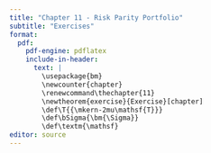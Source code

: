 ```yaml
---
title: "Chapter 11 - Risk Parity Portfolio"
subtitle: "Exercises"
format:
  pdf:
    pdf-engine: pdflatex
    include-in-header:
      text: |
        \usepackage{bm}
        \newcounter{chapter}
        \renewcommand\thechapter{11}
        \newtheorem{exercise}{Exercise}[chapter]
        \def\T{{\mkern-2mu\mathsf{T}}}
        \def\bSigma{\bm{\Sigma}}
        \def\textm{\mathsf}
editor: source
---
```



\begin{exercise}
Show why $\bSigma\bm{x} = \bm{b}/\bm{x}$ can be equivalently solved as $\bm{C}\bm{x} = \bm{b}/\bm{x}$, where $\bm{C}$ is the correlation matrix defined as $\bm{C} = \bm{D}^{-1/2}\bSigma\bm{D}^{-1/2}$ with $\bm{D}$ a diagonal matrix containing $\textm{diag}(\bSigma)$ along the main diagonal. Would it be possible to use instead $\bm{C} = \bm{M}^{-1/2}\bSigma\bm{M}^{-1/2}$, where $\bm{M}$ is not necessaryly a diagonal matrix?
\end{exercise}


\begin{exercise}
If the covariance matrix is diagonal $\bSigma = \bm{D}$, then the system of nonlinear equations $\bSigma\bm{x} = \bm{b}/\bm{x}$ has the closed-form solution $\bm{x} = \sqrt{\bm{b}/\textm{diag}(\bm{D})}$. Explore whether a closed-form solution can be obtained for the rank-one plus diagonal case $\bSigma = \bm{u}\bm{u}^\T + \bm{D}$.
\end{exercise}


\begin{exercise}
The solution to the formulation
$$
  \begin{array}{ll}
  \underset{\bm{x}\ge\bm{0}}{\textm{maximize}} & \bm{b}^\T\log(\bm{x})\\
  \textm{subject to} & \sqrt{\bm{x}^\T\bSigma\bm{x}} \le \sigma_0
  \end{array}
$$
is $$\lambda\bSigma\bm{x} = \bm{b}/\bm{x} \times \sqrt{\bm{x}^\T\bSigma\bm{x}}.$$ Can you solve for $\lambda$ and rewrite the solution in a more compact way without $\lambda$?
\end{exercise}


\begin{exercise}
Newton's method requires computing the direction $\bm{d} = \mathsf{H}^{-1}\nabla f$ or, equivalently, solving the system of linear equations $\mathsf{H}\bm{d} = \nabla f$ for $\bm{d}$. Explore whether a more efficient solution is possible exploiting the structure of the gradient and Hessian:
$$
\begin{aligned}
\nabla f   &= \bSigma\bm{x} - \bm{b}/\bm{x}\\
\mathsf{H} &= \bSigma + \textm{Diag}(\bm{b}/\bm{x}^2).
\end{aligned}
$$
\end{exercise}


\begin{exercise}
The MM algorithm requires the computation of the largest eigenvalue $\lambda_\textm{max}$ of matrix $\bSigma$, which can be obtained from the eigenvalue decomposition of the matrix. A more efficient alternative is the \textit{power iteration method}. Program both methods and compare the computational complexity.
\end{exercise}


\begin{exercise}
Consider the vanilla convex formulation
$$
  \begin{array}{ll}
  \underset{\bm{x}\ge\bm{0}}{\textm{minimize}} & \frac{1}{2}\bm{x}^\T\bSigma\bm{x} - \bm{b}^\T\log(\bm{x}).
  \end{array}
$$
Implement the cyclical coordinate descent method and the parallel SCA method in a high-level programming language (e.g., R, Python, Julia, or Matlab) and compare the converge vs CPU time for these two methods. Then, re-implement these two methods in a low-level programming language (e.g., C, C++, C\#, or Rust) and compare the convergence again. Comment on the difference observed.
\end{exercise}

